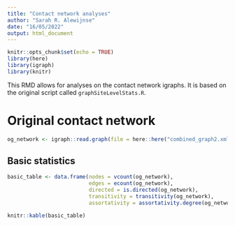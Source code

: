```yaml
---
title: "Contact network analyses"
author: "Sarah R. Alewijnse"
date: "16/05/2022"
output: html_document
---
```


```r
knitr::opts_chunk$set(echo = TRUE)
library(here)
library(igraph)
library(knitr)
```

This RMD allows for analyses on the contact network igraphs.
It is based on the original script called `graphSiteLevelStats.R`.

# Original contact network

```r
og_network <- igraph::read.graph(file = here::here("combined_graph2.xml"), format = "graphml")
```

## Basic statistics

```r
basic_table <- data.frame(nodes = vcount(og_network),
                          edges = ecount(og_network),
                          directed = is.directed(og_network),
                          transitivity = transitivity(og_network),
                          assortativity = assortativity.degree(og_network))

knitr::kable(basic_table)
```